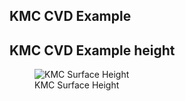 ## KMC CVD Example {auto-animate=true}

<!-- ![KMC Example](figures/KMC_CVD_12x12_1000.gif){#fig-kmc-cvd-example} -->

## KMC CVD Example height

![KMC Surface Height](figures/KMC_CVD_12x12_1000_surface_height.svg){#fig-kmc-cvd-example-height}